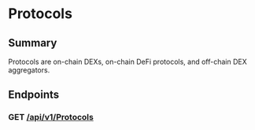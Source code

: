 # Protocols

## Summary

Protocols are on-chain DEXs, on-chain DeFi protocols, and off-chain DEX aggregators.

## Endpoints

### GET [/api/v1/Protocols](https://enso-scrape.s3.us-east-2.amazonaws.com/output/backend/projects.json)
